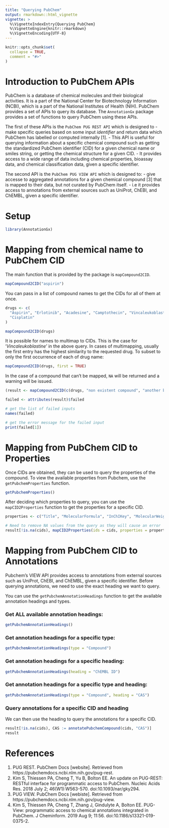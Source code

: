 ```yaml
---
title: "Querying PubChem"
output: rmarkdown::html_vignette
vignette: >
  %\VignetteIndexEntry{Querying PubChem}
  %\VignetteEngine{knitr::rmarkdown}
  %\VignetteEncoding{UTF-8}
---
```


```r
knitr::opts_chunk$set(
  collapse = TRUE,
  comment = "#>"
)
```

# Introduction to PubChem APIs

PubChem is a database of chemical molecules and their biological activities. 
It is a part of the National Center for Biotechnology Information (NCBI), 
which is a part of the National Institutes of Health (NIH). PubChem provides
a set of APIs to query its database. The `AnnotationGx` package provides a set 
of functions to query PubChem using these APIs.

The first of these APIs is the `PubChem PUG REST API` which is designed to 
- make specific queries based on some input *identifier* and return data which
PubChem has labelled or computed internally [1]. 
  - This API is useful for querying information about a specific chemical compound
such as getting the standardized PubChem identifier (CID) for a given chemical name or
smiles string, or getting the chemical structure for a given CID.
  - It provides access to a wide range of data including chemical properties, 
bioassay data, and chemical classification data, given a specific identifier.

The second API is the `PubChem PUG VIEW API` which is designed to:
- give accesse to aggregated annotations for a given chemical compound [3] that 
is mapped to their data, but not curated by PubChem itself. 
  - i.e it provides access to annotations from external sources such as
UniProt, ChEBI, and ChEMBL, given a specific identifier.


# Setup

```r
library(AnnotationGx)
```



# Mapping from chemical name to PubChem CID
The main function that is provided by the package is `mapCompound2CID`. 

``` r
mapCompound2CID("aspirin")
```

You can pass in a list of compound names to get the CIDs for all of them at once.

``` r
drugs <- c(
  "Aspirin", "Erlotinib", "Acadesine", "Camptothecin", "Vincaleukoblastine",
  "Cisplatin"
)

mapCompound2CID(drugs)
```

It is possible for names to multimap to CIDs. This is the case for
'*Vincaleukoblastine*' in the above query. In cases of multimapping, usually
the first entry has the highest similarity to the requested drug. To subset
to only the first occurrence of each of drug name:

``` r
mapCompound2CID(drugs, first = TRUE)
```


In the case of a compound that can't be mapped, `NA` will be returned and a warning will be issued.

``` r
(result <- mapCompound2CID(c(drugs, "non existent compound", "another bad compound"), first = TRUE))

failed <- attributes(result)$failed

# get the list of failed inputs
names(failed)

# get the error message for the failed input
print(failed[1])
```

# Mapping from PubChem CID to Properties
Once CIDs are obtained, they can be used to query the properties of the compound.
To view the available properties from Pubchem, use the `getPubchemProperties` function.

``` r
getPubchemProperties()
```

After deciding which properties to query, you can use the `mapCID2Properties` function to get the properties for a specific CID.

``` r
properties <- c("Title", "MolecularFormula", "InChIKey", "MolecularWeight")

# Need to remove NA values from the query as they will cause an error
result[!is.na(cids), mapCID2Properties(ids = cids, properties = properties)]
```



# Mapping from PubChem CID to Annotations
Pubchem's VIEW API provides access to annotations from external sources such as
UniProt, ChEBI, and ChEMBL, given a specific identifier. 
Before querying annotations, we need to use the exact heading we want to query.

You can use the `getPubchemAnnotationHeadings` function to get the available 
annotation headings and types.

### Get ALL available annotation headings:
``` r
getPubchemAnnotationHeadings()
```
  
### Get annotation headings for a specific type:
``` r
getPubchemAnnotationHeadings(type = "Compound")
```

### Get annotation headings for a specific heading:
``` r
getPubchemAnnotationHeadings(heading = "ChEMBL ID")
```

### Get annotation headings for a specific type **and** heading:
``` r
getPubchemAnnotationHeadings(type = "Compound", heading = "CAS")
```


### Query annotations for a specific CID and heading

We can then use the heading to query the annotations for a specific CID.

``` r
result[!is.na(cids), CAS := annotatePubchemCompound(cids, "CAS")]
result
```
  
  
# References
1. PUG REST. PubChem Docs [website]. Retrieved from https://pubchemdocs.ncbi.nlm.nih.gov/pug-rest.
2. Kim S, Thiessen PA, Cheng T, Yu B, Bolton EE. An update on PUG-REST: RESTful interface for programmatic access to PubChem. Nucleic Acids Res. 2018 July 2; 46(W1):W563-570. doi:10.1093/nar/gky294.
4. PUG VIEW. PubChem Docs [webiste]. Retrieved from https://pubchemdocs.ncbi.nlm.nih.gov/pug-view.
3. Kim S, Thiessen PA, Cheng T, Zhang J, Gindulyte A, Bolton EE. PUG-View: programmatic access to chemical annotations integrated in PubChem. J Cheminform. 2019 Aug 9; 11:56. doi:10.1186/s13321-019-0375-2.
